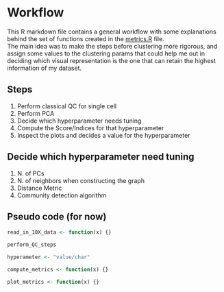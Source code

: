 # Workflow

This R markdown file contains a general workflow with some explanations behind the set of functions created in the [metrics.R]() file.  
The main idea was to make the steps before clustering more rigorous, and assign some values to the clustering params that could help me out
in deciding which visual representation is the one that can retain the highest information of my dataset.  

## Steps

1. Perform classical QC for single cell  
2. Perform PCA  						
3. Decide which hyperparameter needs tuning  
4. Compute the Score/Indices for that hyperparameter  
5. Inspect the plots and decides a value for the hyperparameter  

## Decide which hyperparameter need tuning

1. N. of PCs  
2. N. of neighbors when constructing the graph  
3. Distance Metric  
4. Community detection algorithm  

## Pseudo code (for now)

```r
read_in_10X_data <- function(x) {}

perform_QC_steps

hyperameter <- "value/char"

compute_metrics <- function(x) {}

plot_metrics <- function(x) {}
```
